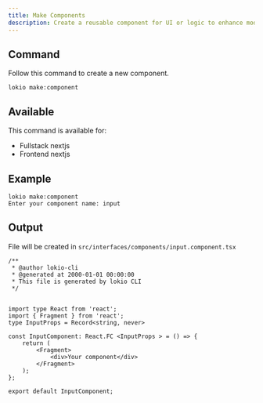 ```yaml
---
title: Make Components
description: Create a reusable component for UI or logic to enhance modularity and consistency in the application.
---
```


## Command
Follow this command to create a new component.
```plaintext
lokio make:component
```

## Available
This command is available for:
- Fullstack nextjs
- Frontend nextjs

## Example
```plaintext
lokio make:component
Enter your component name: input
```

## Output
File will be created in `src/interfaces/components/input.component.tsx`
```plaintext
/**
 * @author lokio-cli
 * @generated at 2000-01-01 00:00:00
 * This file is generated by lokio CLI
 */


import type React from 'react';
import { Fragment } from 'react';
type InputProps = Record<string, never>

const InputComponent: React.FC <InputProps > = () => {
    return (
        <Fragment>
            <div>Your component</div>
        </Fragment>
    );
};

export default InputComponent;
```
